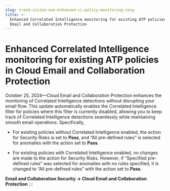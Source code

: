 ```yaml
---
slug: trend-vision-one-enhanced-ci-policy-monitoring-cecp
title: >-
  Enhanced Correlated Intelligence monitoring for existing ATP policies in Cloud
  Email and Collaboration Protection
---
```

# Enhanced Correlated Intelligence monitoring for existing ATP policies in Cloud Email and Collaboration Protection

October 25, 2024—Cloud Email and Collaboration Protection enhances the monitoring of Correlated Intelligence detections without disrupting your email flow. This update automatically enables the Correlated Intelligence filter for policies where this filter is currently disabled, allowing you to keep track of Correlated Intelligence detections seamlessly while maintaining smooth email operations. Specifically,

- For existing policies without Correlated Intelligence enabled, the action for Security Risks is set to **Pass**, and “All pre-defined rules” is selected for anomalies with the action set to **Pass**.

- For existing policies with Correlated Intelligence enabled, no changes are made to the action for Security Risks. However, if “Specified pre-defined rules” was selected for anomalies with no rules specified, it is changed to “All pre-defined rules” with the action set to **Pass**.

**Email and Collaboration Security → Cloud Email and Collaboration Protection**
:::
